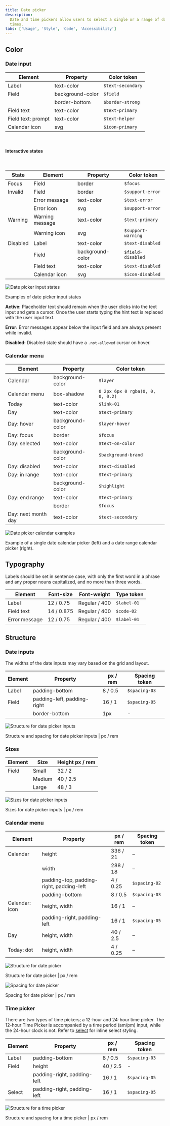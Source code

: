 ```yaml
---
title: Date picker
description:
  Date and time pickers allow users to select a single or a range of dates and
  times.
tabs: ['Usage', 'Style', 'Code', 'Accessibility']
---
```


## Color

### Date input

| Element            | Property         | Color token       |
| ------------------ | ---------------- | ----------------- |
| Label              | text-color       | `$text-secondary` |
| Field              | background-color | `$field`          |
|                    | border-bottom    | `$border-strong`  |
| Field text         | text-color       | `$text-primary`   |
| Field text: prompt | text-color       | `$text-helper`    |
| Calendar icon      | svg              | `$icon-primary`   |

<br />

#### Interactive states

<br />

| State    | Element         | Property         | Color token        |
| -------- | --------------- | ---------------- | ------------------ |
| Focus    | Field           | border           | `$focus`           |
| Invalid  | Field           | border           | `$support-error`   |
|          | Error message   | text-color       | `$text-error`      |
|          | Error icon      | svg              | `$support-error`   |
| Warning  | Warning message | text-color       | `$text-primary`    |
|          | Warning icon    | svg              | `$support-warning` |
| Disabled | Label           | text-color       | `$text-disabled`   |
|          | Field           | background-color | `$field-disabled`  |
|          | Field text      | text-color       | `$text-disabled`   |
|          | Calendar icon   | svg              | `$icon-disabled`   |

<Row>
<Column colLg={8}>

![Date picker input states](images/date-picker-style-6.png)

</Column>
</Row>

<Caption>Examples of date picker input states</Caption>

**Active:** Placeholder text should remain when the user clicks into the text
input and gets a cursor. Once the user starts typing the hint text is replaced
with the user input text.

**Error:** Error messages appear below the input field and are always present
while invalid.

**Disabled:** Disabled state should have a `.not-allowed` cursor on hover.

### Calendar menu

| Element             | Property         | Color token                      |
| ------------------- | ---------------- | -------------------------------- |
| Calendar            | background-color | `$layer`                         |
| Calendar menu       | box-shadow       | `0 2px 6px 0 rgba(0, 0, 0, 0.2)` |
| Today               | text-color       | `$link-01`                       |
| Day                 | text-color       | `$text-primary`                  |
| Day: hover          | background-color | `$layer-hover`                   |
| Day: focus          | border           | `$focus`                         |
| Day: selected       | text-color       | `$text-on-color`                 |
|                     | background-color | `$background-brand`              |
| Day: disabled       | text-color       | `$text-disabled`                 |
| Day: in range       | text-color       | `$text-primary`                  |
|                     | background-color | `$highlight`                     |
| Day: end range      | text-color       | `$text-primary`                  |
|                     | border           | `$focus`                         |
| Day: next month day | text-color       | `$text-secondary`                |

<Row>
<Column colLg={12}>

![Date picker calendar examples](images/date-picker-style-1.png)

</Column>
</Row>

<Caption>
  Example of a single date calendar picker (left) and a date range calendar
  picker (right).
</Caption>

## Typography

Labels should be set in sentence case, with only the first word in a phrase and
any proper nouns capitalized, and no more than three words.

| Element       | Font-size  | Font-weight   | Type token  |
| ------------- | ---------- | ------------- | ----------- |
| Label         | 12 / 0.75  | Regular / 400 | `$label-01` |
| Field text    | 14 / 0.875 | Regular / 400 | `$code-02`  |
| Error message | 12 / 0.75  | Regular / 400 | `$label-01` |

## Structure

### Date inputs

The widths of the date inputs may vary based on the grid and layout.

| Element | Property                    | px / rem | Spacing token |
| ------- | --------------------------- | -------- | ------------- |
| Label   | padding-bottom              | 8 / 0.5  | `$spacing-03` |
| Field   | padding-left, padding-right | 16 / 1   | `$spacing-05` |
|         | border-bottom               | 1px      | -             |

<div className="image--fixed">

![Structure for date picker inputs](images/date-picker-style-4.png)

</div>

<Caption>Structure and spacing for date picker inputs | px / rem</Caption>

### Sizes

| Element | Size    | Height px / rem |
| ------- | ------- | --------------- |
| Field   | Small   | 32 / 2          |
|         | Medium  | 40 / 2.5        |
|         | Large   | 48 / 3          |

<div className="image--fixed">

![Sizes for date picker inputs](images/date-picker-style-5.png)

</div>

<Caption>Sizes for date picker inputs | px / rem</Caption>

### Calendar menu

| Element        | Property                                 | px / rem | Spacing token |
| -------------- | ---------------------------------------- | -------- | ------------- |
| Calendar       | height                                   | 336 / 21 | –             |
|                | width                                    | 288 / 18 | –             |
|                | padding-top, padding-right, padding-left | 4 / 0.25 | `$spacing-02` |
|                | padding-bottom                           | 8 / 0.5  | `$spacing-03` |
| Calendar: icon | height, width                            | 16 / 1   | –             |
|                | padding-right, padding-left              | 16 / 1   | `$spacing-05` |
| Day            | height, width                            | 40 / 2.5 | –             |
| Today: dot     | height, width                            | 4 / 0.25 | –             |

<div className="image--fixed">

![Structure for date picker](images/date-picker-style-2.png)

</div>

<Caption>Structure for date picker | px / rem</Caption>

<div className="image--fixed">

![Spacing for date picker](images/date-picker-style-3.png)

</div>

<Caption>Spacing for date picker | px / rem</Caption>

### Time picker

There are two types of time pickers; a 12-hour and 24-hour time picker. The
12-hour Time Picker is accompanied by a time period (am/pm) input, while the
24-hour clock is not. Refer to [select](/components/select/code) for inline
select styling.

| Element | Property                    | px / rem | Spacing token |
| ------- | --------------------------- | -------- | ------------- |
| Label   | padding-bottom              | 8 / 0.5  | `$spacing-03` |
| Field   | height                      | 40 / 2.5 | -             |
|         | padding-right, padding-left | 16 / 1   | `$spacing-05` |
| Select  | padding-right, padding-left | 16 / 1   | `$spacing-05` |

<div className="image--fixed">

![Structure for a time picker](images/time-picker-style-1.png)

</div>

<Caption>Structure and spacing for a time picker | px / rem</Caption>
